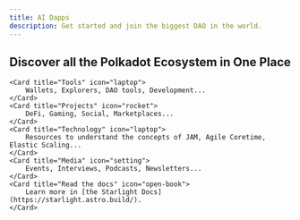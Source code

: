 ```yaml
---
title: AI Dapps
description: Get started and join the biggest DAO in the world.
---
```



## Discover all the Polkadot Ecosystem in One Place

<CardGrid>

	<Card title="Tools" icon="laptop">
		Wallets, Explorers, DAO tools, Development...
	</Card>
	<Card title="Projects" icon="rocket">
		DeFi, Gaming, Social, Marketplaces...
	</Card>
	<Card title="Technology" icon="laptop">
		Resources to understand the concepts of JAM, Agile Coretime, Elastic Scaling...
	</Card>
	<Card title="Media" icon="setting">
		Events, Interviews, Podcasts, Newsletters...
	</Card>
	<Card title="Read the docs" icon="open-book">
		Learn more in [the Starlight Docs](https://starlight.astro.build/).
	</Card>
</CardGrid>
